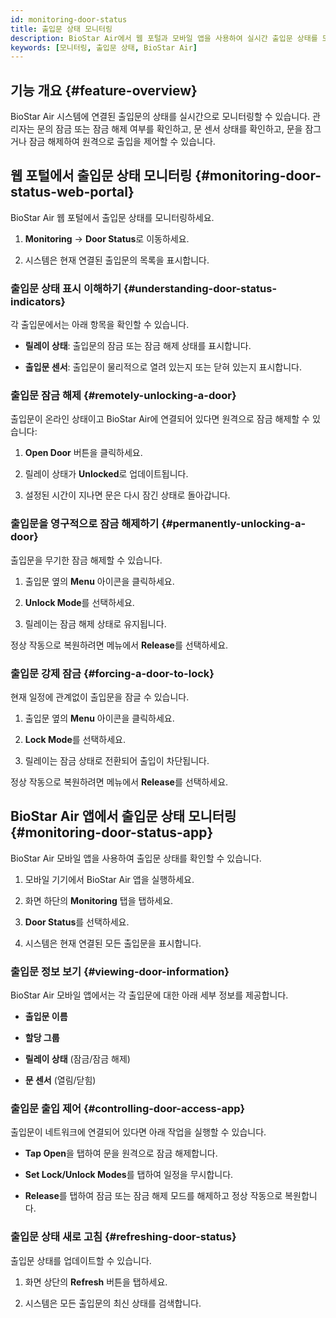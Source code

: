 ```yaml
---
id: monitoring-door-status
title: 출입문 상태 모니터링
description: BioStar Air에서 웹 포털과 모바일 앱을 사용하여 실시간 출입문 상태를 모니터링하고, 잠금을 원격으로 제어하며, 출입문 접근을 관리하는 방법을 안내합니다.
keywords: [모니터링, 출입문 상태, BioStar Air]
---
```



## 기능 개요 {#feature-overview}

BioStar Air 시스템에 연결된 출입문의 상태를 실시간으로 모니터링할 수 있습니다. 관리자는 문의 잠금 또는 잠금 해제 여부를 확인하고, 문 센서 상태를 확인하고, 문을 잠그거나 잠금 해제하여 원격으로 출입을 제어할 수 있습니다.

<YouTube videoId="_nxSRwst480" />

<CustomerNote />


## 웹 포털에서 출입문 상태 모니터링 {#monitoring-door-status-web-portal}

BioStar Air 웹 포털에서 출입문 상태를 모니터링하세요.

1. **Monitoring** → **Door Status**로 이동하세요.

1. 시스템은 현재 연결된 출입문의 목록을 표시합니다.

### 출입문 상태 표시 이해하기 {#understanding-door-status-indicators}

각 출입문에서는 아래 항목을 확인할 수 있습니다.

* **릴레이 상태**: 출입문의 잠금 또는 잠금 해제 상태를 표시합니다.

* **출입문 센서**: 출입문이 물리적으로 열려 있는지 또는 닫혀 있는지 표시합니다.

### 출입문 잠금 해제 {#remotely-unlocking-a-door}

출입문이 온라인 상태이고 BioStar Air에 연결되어 있다면 원격으로 잠금 해제할 수 있습니다:

1. **Open Door** 버튼을 클릭하세요.

1. 릴레이 상태가 **Unlocked**로 업데이트됩니다.

1. 설정된 시간이 지나면 문은 다시 잠긴 상태로 돌아갑니다.

### 출입문을 영구적으로 잠금 해제하기 {#permanently-unlocking-a-door}

출입문을 무기한 잠금 해제할 수 있습니다.

1. 출입문 옆의 **Menu** 아이콘을 클릭하세요.

1. **Unlock Mode**를 선택하세요.

1. 릴레이는 잠금 해제 상태로 유지됩니다.

정상 작동으로 복원하려면 메뉴에서 **Release**를 선택하세요.

### 출입문 강제 잠금 {#forcing-a-door-to-lock}

현재 일정에 관계없이 출입문을 잠글 수 있습니다.

1. 출입문 옆의 **Menu** 아이콘을 클릭하세요.

1. **Lock Mode**를 선택하세요.

1. 릴레이는 잠금 상태로 전환되어 출입이 차단됩니다.

정상 작동으로 복원하려면 메뉴에서 **Release**를 선택하세요.


## BioStar Air 앱에서 출입문 상태 모니터링  {#monitoring-door-status-app}

BioStar Air 모바일 앱을 사용하여 출입문 상태를 확인할 수 있습니다.

1. 모바일 기기에서 BioStar Air 앱을 실행하세요.

1. 화면 하단의 **Monitoring** 탭을 탭하세요.

1. **Door Status**를 선택하세요.

1. 시스템은 현재 연결된 모든 출입문을 표시합니다.

### 출입문 정보 보기 {#viewing-door-information}

BioStar Air 모바일 앱에서는 각 출입문에 대한 아래 세부 정보를 제공합니다.

* **출입문 이름**

* **할당 그룹**

* **릴레이 상태** (잠금/잠금 해제)

* **문 센서** (열림/닫힘)

### 출입문 출입 제어 {#controlling-door-access-app}

출입문이 네트워크에 연결되어 있다면 아래 작업을 실행할 수 있습니다.

* **Tap Open**을 탭하여 문을 원격으로 잠금 해제합니다.

* **Set Lock/Unlock Modes**를 탭하여 일정을 무시합니다.

* **Release**를 탭하여 잠금 또는 잠금 해제 모드를 해제하고 정상 작동으로 복원합니다.

### 출입문 상태 새로 고침 {#refreshing-door-status}

출입문 상태를 업데이트할 수 있습니다.

1. 화면 상단의 **Refresh** 버튼을 탭하세요.

1. 시스템은 모든 출입문의 최신 상태를 검색합니다.
